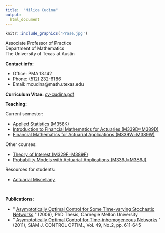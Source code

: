 ```yaml
---
title:  "Milica Cudina"
output: 
  html_document
---
```

```r
knitr::include_graphics('Prase.jpg')
```

Associate Professor of Practice  
Department of Mathematics   
The University of Texas at Austin  


**Contact info:**\

-   Office: PMA 13.142 
-   Phone: (512) 232-6186 
-   Email: mcudina\@math.utexas.edu

**Curriculum Vitae:** [cv-cudina.pdf](cv-cudina.pdf)


**Teaching:**

Current semester:

-   [Applied Statistics (M358K)](M358K/M358K.html)
-   [Introduction to Financial Mathematics for Actuaries (M339D=M389D)](M339D/M339D.html)
-   [Financial Mathematics for Actuarial Applications (M339W=M389W)](M339W/M339W.html)


Other courses:

-   [Theory of Interest (M329F=M389F)](M329F/M329F.html)
-   [Probability Models with Actuarial Applications (M339J=M389J)](M339J/M339J.html)

Resources for students:

-   [Actuarial Miscellany](act-misc.html)

\

**Publications:**

-   \" [Asymptotically Optimal Control for Some Time-varying Stochastic
    Networks](thesis.pdf) \" (2006), PhD Thesis, Carnegie Mellon
    University
-   \" [Asymptotically Optimal Control for Time-inhomogeneous
    Networks](CudRam11.pdf) \" (2011), SIAM J. CONTROL OPTIM., Vol. 49,
    No.2, pp. 611-645
